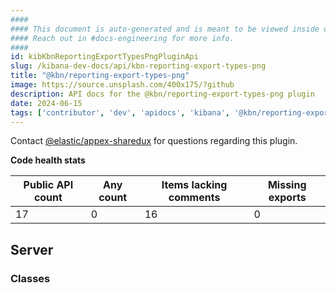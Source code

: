 ```yaml
---
####
#### This document is auto-generated and is meant to be viewed inside our experimental, new docs system.
#### Reach out in #docs-engineering for more info.
####
id: kibKbnReportingExportTypesPngPluginApi
slug: /kibana-dev-docs/api/kbn-reporting-export-types-png
title: "@kbn/reporting-export-types-png"
image: https://source.unsplash.com/400x175/?github
description: API docs for the @kbn/reporting-export-types-png plugin
date: 2024-06-15
tags: ['contributor', 'dev', 'apidocs', 'kibana', '@kbn/reporting-export-types-png']
---
```




Contact [@elastic/appex-sharedux](https://github.com/orgs/elastic/teams/appex-sharedux) for questions regarding this plugin.

**Code health stats**

| Public API count  | Any count | Items lacking comments | Missing exports |
|-------------------|-----------|------------------------|-----------------|
| 17 | 0 | 16 | 0 |

## Server

### Classes
<DocDefinitionList data={kbnReportingExportTypesPngObj.server.classes}/>

